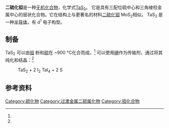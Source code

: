 {{chembox
| Verifiedfields = changed
| Watchedfields = changed
| verifiedrevid = 434167925
| Name = 
| ImageFile = Molybdenite-3D-balls.png
| ImageSize = 
| ImageCaption = Crystal structure showing two stacked S-Ta-S sheets
| OtherNames = 硫化钽
|Section1={{Chembox Identifiers
| CASNo_Ref = {{cascite|correct|CAS}}
| CASNo = 12143-72-5
| PubChem = 82945
| EINECS =
| InChI = 1S/2S.Ta
| SMILES = S=[Ta]=S
  }}
|Section2={{Chembox Properties
| Formula = TaS<sub>2</sub>
| MolarMass = 245.078 <ref name=b92>{{RubberBible92nd|page=4.93}}</ref>
| Appearance = 黑色晶体<ref name=b92/>
| Density = 6.86 g/cm<sup>3</sup><ref name=b92/>
| MeltingPt = >3000 °C
| MeltingPt_ref =<ref name=b92/>
| Solubility =不可溶<ref name=b92/>
  }}
|Section7={{Chembox Hazards
| EUClass = 未列出
  }}
| Section8 = {{Chembox Related
| OtherAnions = {{le|二碲化钽|Tantalum telluride}}
  }}
}}

'''二硫化钽'''是一种[[无机化合物|无机化合物]]，化学式[[钽|Ta]][[硫|S<sub>2</sub>]]。 它是具有三配位硫中心和三角棱柱金属中心的层状化合物。它在结构上与更著名的材料[[二硫化钼|二硫化钼]] MoS<sub>2</sub>相似。 TaS<sub>2</sub> 是一种[[半导体|半导体]]，有 d<sup>1</sup> 电子构型。 

==制备==
TaS<sub>2</sub> 可以由[[钽|钽]] 粉和[[硫|硫]]在 ~900 °C化合而成。<ref name=r1/> 可以使用[[碘|碘]]作为传输剂，通过{{le|化学气相传输|chemical vapor transport}}将其纯化和结晶：<ref name=r5/>
:TaS<sub>2</sub> + 2 I<sub>2</sub>  {{eqm}} TaI<sub>4</sub> + 2 S

==参考资料==
{{Commons category|Tantalum disulfide}}
{{reflist|refs=
<ref name=r1>{{cite journal|doi=10.1038/ncomms11043|pmid=26984768|pmc=5512558|title=Enhanced superconductivity in atomically thin TaS<sub>2</sub>|journal=Nature Communications|volume=7|pages=11043|year=2016|last1=Navarro-Moratalla|first1=Efrén|last2=Island|first2=Joshua O.|last3=Mañas-Valero|first3=Samuel|last4=Pinilla-Cienfuegos|first4=Elena|last5=Castellanos-Gomez|first5=Andres|last6=Quereda|first6=Jorge|last7=Rubio-Bollinger|first7=Gabino|last8=Chirolli|first8=Luca|last9=Silva-Guillén|first9=Jose Angel|last10=Agraït|first10=Nicolás|last11=Steele|first11=Gary A.|last12=Guinea|first12=Francisco|last13=Van Der Zant|first13=Herre S. J.|last14=Coronado|first14=Eugenio|bibcode=2016NatCo...711043N|arxiv=1604.05656}}</ref>

<ref name=r5>{{cite journal|doi=10.1038/ncomms10453|pmid=26795073|pmc=4735893|title=Nanoscale manipulation of the Mott insulating state coupled to charge order in 1T-TaS<sub>2</sub>|journal=Nature Communications|volume=7|pages=10453|year=2016|last1=Cho|first1=Doohee|last2=Cheon|first2=Sangmo|last3=Kim|first3=Ki-Seok|last4=Lee|first4=Sung-Hoon|last5=Cho|first5=Yong-Heum|last6=Cheong|first6=Sang-Wook|last7=Yeom|first7=Han Woong|bibcode=2016NatCo...710453C|arxiv=1505.00690}}</ref>
}}

{{钽化合物}}
{{硫化物}}

[[Category:硫化物|Category:硫化物]]
[[Category:过渡金属二硫属化物|Category:过渡金属二硫属化物]]
[[Category:钽化合物|Category:钽化合物]]